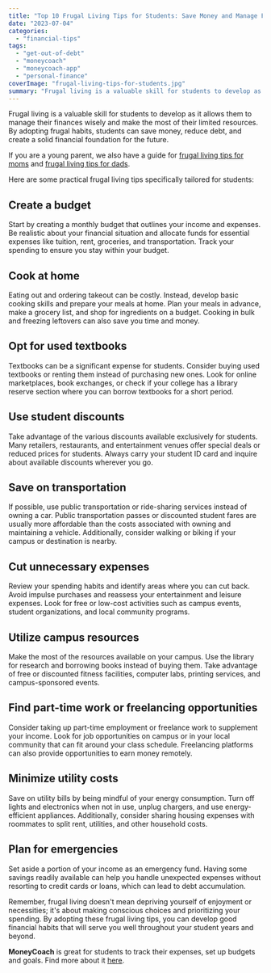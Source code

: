 ```yaml
---
title: "Top 10 Frugal Living Tips for Students: Save Money and Manage Finances Wisely"
date: "2023-07-04"
categories: 
  - "financial-tips"
tags: 
  - "get-out-of-debt"
  - "moneycoach"
  - "moneycoach-app"
  - "personal-finance"
coverImage: "frugal-living-tips-for-students.jpg"
summary: "Frugal living is a valuable skill for students to develop as it allows them to manage their finances wisely and make the most of their limited resources."
---
```

Frugal living is a valuable skill for students to develop as it allows them to manage their finances wisely and make the most of their limited resources. By adopting frugal habits, students can save money, reduce debt, and create a solid financial foundation for the future. 

If you are a young parent, we also have a guide for [frugal living tips for moms](/blog/frugal-living-tips-for-moms-how-to-save-money-and-stretch-your-budget) and [frugal living tips for dads](/blog/frugal-living-guide-for-dads-10-creative-hacks-for-financial-success-and-family-fun).

Here are some practical frugal living tips specifically tailored for students:

## Create a budget
Start by creating a monthly budget that outlines your income and expenses. Be realistic about your financial situation and allocate funds for essential expenses like tuition, rent, groceries, and transportation. Track your spending to ensure you stay within your budget.

## Cook at home
Eating out and ordering takeout can be costly. Instead, develop basic cooking skills and prepare your meals at home. Plan your meals in advance, make a grocery list, and shop for ingredients on a budget. Cooking in bulk and freezing leftovers can also save you time and money.

## Opt for used textbooks
Textbooks can be a significant expense for students. Consider buying used textbooks or renting them instead of purchasing new ones. Look for online marketplaces, book exchanges, or check if your college has a library reserve section where you can borrow textbooks for a short period.

## Use student discounts
Take advantage of the various discounts available exclusively for students. Many retailers, restaurants, and entertainment venues offer special deals or reduced prices for students. Always carry your student ID card and inquire about available discounts wherever you go.

## Save on transportation
If possible, use public transportation or ride-sharing services instead of owning a car. Public transportation passes or discounted student fares are usually more affordable than the costs associated with owning and maintaining a vehicle. Additionally, consider walking or biking if your campus or destination is nearby.

## Cut unnecessary expenses
Review your spending habits and identify areas where you can cut back. Avoid impulse purchases and reassess your entertainment and leisure expenses. Look for free or low-cost activities such as campus events, student organizations, and local community programs.

## Utilize campus resources
Make the most of the resources available on your campus. Use the library for research and borrowing books instead of buying them. Take advantage of free or discounted fitness facilities, computer labs, printing services, and campus-sponsored events.

## Find part-time work or freelancing opportunities
Consider taking up part-time employment or freelance work to supplement your income. Look for job opportunities on campus or in your local community that can fit around your class schedule. Freelancing platforms can also provide opportunities to earn money remotely.

## Minimize utility costs
Save on utility bills by being mindful of your energy consumption. Turn off lights and electronics when not in use, unplug chargers, and use energy-efficient appliances. Additionally, consider sharing housing expenses with roommates to split rent, utilities, and other household costs.

## Plan for emergencies
Set aside a portion of your income as an emergency fund. Having some savings readily available can help you handle unexpected expenses without resorting to credit cards or loans, which can lead to debt accumulation.

Remember, frugal living doesn't mean depriving yourself of enjoyment or necessities; it's about making conscious choices and prioritizing your spending. By adopting these frugal living tips, you can develop good financial habits that will serve you well throughout your student years and beyond.

**MoneyCoach** is great for students to track their expenses, set up budgets and goals. Find more about it [here](/).
